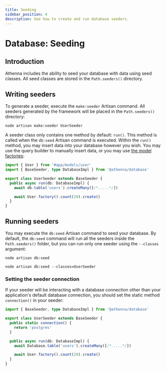 ```yaml
---
title: Seeding
sidebar_position: 4
description: See how to create and run database seeders. 
---
```


# Database: Seeding

## Introduction

Athenna includes the ability to seed your database with data using 
seed classes. All seed classes are stored in the `Path.seeders()` 
directory.

## Writing seeders 

To generate a seeder, execute the `make:seeder` Artisan command. All 
seeders generated by the framework will be placed in the `Path.seeders()` 
directory:

```shell
node artisan make:seeder UserSeeder
```

A seeder class only contains one method by default: `run()`. This method 
is called when the `db:seed` Artisan command is executed. Within the 
`run()` method, you may insert data into your database however you wish. 
You may use the query builder to manually insert data, or you may use 
[the model factories](/docs/orm/getting-started):

```typescript
import { User } from '#app/models/user'
import { BaseSeeder, type DatabaseImpl } from '@athenna/database'

export class UserSeeder extends BaseSeeder { 
  public async run(db: DatabaseImpl) {
    await db.table('users').createMany([/*.....*/])

    await User.factory().count(20).create()
  }
}
```

## Running seeders

You may execute the `db:seed` Artisan command to seed your database. 
By default, the `db:seed` command will run all the seeders
inside the `Path.seeders()` folder, but you can run only one seeder 
using the `--classes` argument:

```shell
node artisan db:seed

node artisan db:seed --classes=UserSeeder
```

### Setting the seeder connection

If your seeder will be interacting with a database connection other 
than your application's default database connection, you should set 
the static method `connection()` in your seeder:

```typescript
import { BaseSeeder, type DatabaseImpl } from '@athenna/database'

export class UserSeeder extends BaseSeeder { 
  public static connection() {
    return 'postgres'
  }

  public async run(db: DatabaseImpl) {
    await Database.table('users').createMany([/*.....*/])

    await User.factory().count(20).create()
  }
}
```

